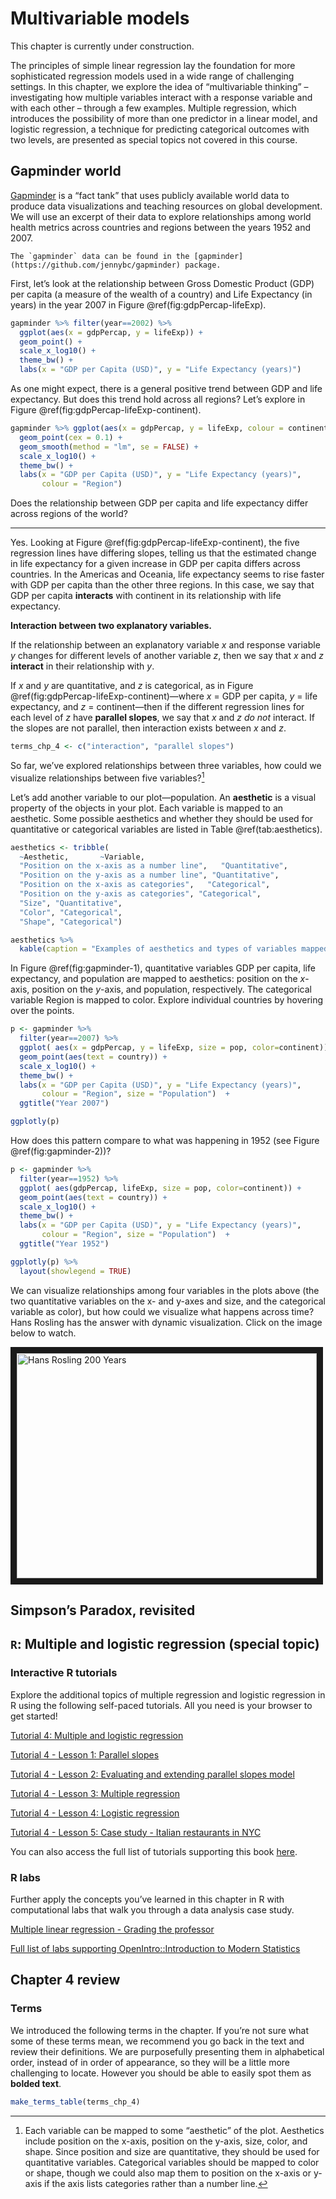 # Multivariable models {#mult-reg}

::: {.underconstruction}
This chapter is currently under construction.
:::

::: {.chapterintro}
The principles of simple linear regression lay the foundation for more sophisticated regression models used in a wide range of challenging settings. 
In this chapter, we explore the idea of "multivariable thinking" -- investigating how multiple variables interact with a response variable and with each other -- through a few examples. 
Multiple regression, which introduces the possibility of more than one predictor in a linear model, and logistic regression, a technique for predicting categorical outcomes with two levels, are presented as special topics not covered in this course.
:::

## Gapminder world

[Gapminder](https://www.gapminder.org/) is a "fact tank" that uses publicly available world data to produce data visualizations and teaching resources on global development. We will use an excerpt of their data to explore relationships among world health metrics across countries and regions between the years 1952 and 2007. 

```block2
The `gapminder` data can be found in the [gapminder](https://github.com/jennybc/gapminder) package.
```

First, let's look at the relationship between Gross Domestic Product (GDP) per capita (a measure of the wealth of a country) and Life Expectancy (in years) in the year 2007 in Figure \@ref(fig:gdpPercap-lifeExp).

```r
gapminder %>% filter(year==2002) %>%
  ggplot(aes(x = gdpPercap, y = lifeExp)) +
  geom_point() +
  scale_x_log10() +
  theme_bw() +
  labs(x = "GDP per Capita (USD)", y = "Life Expectancy (years)")
```

As one might expect, there is a general positive trend between GDP and life expectancy. But does this trend hold across all regions? Let's explore in Figure \@ref(fig:gdpPercap-lifeExp-continent).
```r
gapminder %>% ggplot(aes(x = gdpPercap, y = lifeExp, colour = continent)) +
  geom_point(cex = 0.1) +
  geom_smooth(method = "lm", se = FALSE) +
  scale_x_log10() +
  theme_bw() +
  labs(x = "GDP per Capita (USD)", y = "Life Expectancy (years)",
       colour = "Region")
```


::: {.example}
Does the relationship between GDP per capita and life expectancy differ across regions of the world?

---

Yes. Looking at Figure \@ref(fig:gdpPercap-lifeExp-continent), the five regression lines have differing slopes, telling us that the estimated change in life expectancy for a given increase in GDP per capita differs across countries. In the Americas and Oceania, life expectancy seems to rise faster with GDP per capita than the other three regions. In this case, we say that GDP per capita **interacts** with continent in its relationship with life expectancy.
:::

::: {.onebox}
**Interaction between two explanatory variables.**

If the relationship between an explanatory variable $x$ and response variable $y$ changes for different levels of another variable $z$, then we say that $x$ and $z$ **interact** in their relationship with $y$.

If $x$ and $y$ are quantitative, and $z$ is categorical, as in Figure \@ref(fig:gdpPercap-lifeExp-continent)---where $x$ = GDP per capita, $y$ = life expectancy, and $z$ = continent---then if the different regression lines for each level of $z$ have **parallel slopes**, we say that $x$ and $z$ _do not_ interact. If the slopes are not parallel, then interaction exists between $x$ and $z$.
:::

```r
terms_chp_4 <- c("interaction", "parallel slopes")
```

::: {.guidedpractice}
So far, we've explored relationships between three variables, how could we visualize relationships between five variables?^[Each variable can be mapped to some "aesthetic" of the plot. Aesthetics include position on the x-axis, position on the y-axis, size, color, and shape. Since position and size are quantitative, they should be used for quantitative variables. Categorical variables should be mapped to color or shape, though we could also map them to position on the x-axis or y-axis if the axis lists categories rather than a number line.]
:::

Let's add another variable to our plot---population. An **aesthetic** is a visual property of the objects in your plot. Each variable is mapped to an aesthetic. Some possible aesthetics and whether they should be used for quantitative or categorical variables are listed in Table \@ref(tab:aesthetics).

```r
aesthetics <- tribble(
  ~Aesthetic,       ~Variable,
  "Position on the x-axis as a number line",   "Quantitative",
  "Position on the y-axis as a number line", "Quantitative",
  "Position on the x-axis as categories",   "Categorical",
  "Position on the y-axis as categories", "Categorical",
  "Size", "Quantitative",
  "Color", "Categorical",
  "Shape", "Categorical")

aesthetics %>%
  kable(caption = "Examples of aesthetics and types of variables mapped to these aesthetics.")
```

In Figure \@ref(fig:gapminder-1), quantitative variables GDP per capita, life expectancy, and population are mapped to aesthetics: position on the $x$-axis, position on the $y$-axis, and population, respectively. The categorical variable Region is mapped to color. Explore individual countries by hovering over the points.


<!-- TODO Someday - can't get Population legend to show up when using plotly -->

<!-- Example from: https://holtzy.github.io/Pimp-my-rmd/ - interactive graphic! -->
```r
p <- gapminder %>%
  filter(year==2007) %>%
  ggplot( aes(x = gdpPercap, y = lifeExp, size = pop, color=continent)) +
  geom_point(aes(text = country)) +
  scale_x_log10() +
  theme_bw() +
  labs(x = "GDP per Capita (USD)", y = "Life Expectancy (years)",
       colour = "Region", size = "Population")  +
  ggtitle("Year 2007")

ggplotly(p)
```

How does this pattern compare to what was happening in 1952 (see Figure \@ref(fig:gapminder-2))?

```r
p <- gapminder %>%
  filter(year==1952) %>%
  ggplot( aes(gdpPercap, lifeExp, size = pop, color=continent)) +
  geom_point(aes(text = country)) +
  scale_x_log10() +
  theme_bw() +
  labs(x = "GDP per Capita (USD)", y = "Life Expectancy (years)",
       colour = "Region", size = "Population")  +
  ggtitle("Year 1952")

ggplotly(p) %>%
  layout(showlegend = TRUE)
```

We can visualize relationships among four variables in the plots above (the two quantitative variables on the x- and y-axes and size, and the categorical variable as color), but how could we visualize what happens across time? Hans Rosling has the answer with dynamic visualization. Click on the image below to watch.

<a href="http://www.youtube.com/watch?feature=player_embedded&v=Z8t4k0Q8e8Y
" target="_blank"><img src="http://img.youtube.com/vi/Z8t4k0Q8e8Y/0.jpg" 
alt="Hans Rosling 200 Years" width="480" height="360" border="10" /></a>

## Simpson's Paradox, revisited


## `R`: Multiple and logistic regression (special topic)

### Interactive R tutorials

Explore the additional topics of multiple regression and logistic regression in R using the following self-paced tutorials. 
All you need is your browser to get started!

::: {.alltutorials}
[Tutorial 4: Multiple and logistic regression](https://openintrostat.github.io/ims-tutorials/04-multivariable-and-logistic-models/)
:::

::: {.singletutorial}
[Tutorial 4 - Lesson 1: Parallel slopes](https://openintro.shinyapps.io/ims-04-multivariable-and-logistic-models-01/)
:::

::: {.singletutorial}
[Tutorial 4 - Lesson 2: Evaluating and extending parallel slopes model](https://openintro.shinyapps.io/ims-04-multivariable-and-logistic-models-02/)
:::

::: {.singletutorial}
[Tutorial 4 - Lesson 3: Multiple regression](https://openintro.shinyapps.io/ims-04-multivariable-and-logistic-models-03/)
:::

::: {.singletutorial}
[Tutorial 4 - Lesson 4: Logistic regression](https://openintro.shinyapps.io/ims-04-multivariable-and-logistic-models-04/)
:::

::: {.singletutorial}
[Tutorial 4 - Lesson 5: Case study - Italian restaurants in NYC](https://openintro.shinyapps.io/ims-04-multivariable-and-logistic-models-05/)
:::

You can also access the full list of tutorials supporting this book [here](https://openintrostat.github.io/ims-tutorials/).

### R labs

Further apply the concepts you've learned in this chapter in R with computational labs that walk you through a data analysis case study.

::: {.singlelab}
[Multiple linear regression - Grading the professor](http://openintrostat.github.io/oilabs-tidy/09_multiple_regression/multiple_regression.html)
:::

::: {.alllabs}
[Full list of labs supporting OpenIntro::Introduction to Modern Statistics](http://openintrostat.github.io/oilabs-tidy/)
:::


## Chapter 4 review {#chp4-review}

### Terms

We introduced the following terms in the chapter.
If you're not sure what some of these terms mean, we recommend you go back in the text and review their definitions.
We are purposefully presenting them in alphabetical order, instead of in order of appearance, so they will be a little more challenging to locate.
However you should be able to easily spot them as **bolded text**.

```r
make_terms_table(terms_chp_4)
```

